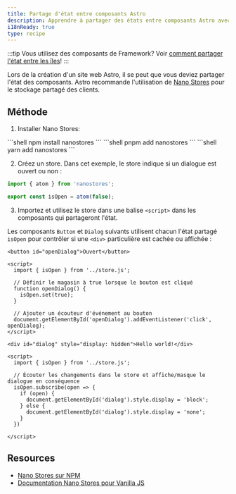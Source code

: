 ```yaml
---
title: Partage d'état entre composants Astro
description: Apprendre à partager des états entre composants Astro avec Nano Stores.
i18nReady: true
type: recipe
---
```



:::tip
Vous utilisez des composants de Framework? Voir [comment partager l'état entre les îles](/fr/core-concepts/sharing-state/)!
:::

Lors de la création d'un site web Astro, il se peut que vous deviez partager l'état des composants. Astro recommande l'utilisation de [Nano Stores](https://github.com/nanostores/nanostores) pour le stockage partagé des clients.

## Méthode

1. Installer Nano Stores:

  <PackageManagerTabs>
    <Fragment slot="npm">
    ```shell
    npm install nanostores
    ```
    </Fragment>
    <Fragment slot="pnpm">
    ```shell
    pnpm add nanostores
    ```
    </Fragment>
    <Fragment slot="yarn">
    ```shell
    yarn add nanostores
    ```
    </Fragment>
  </PackageManagerTabs>

2. Créez un store. Dans cet exemple, le store indique si un dialogue est ouvert ou non :

  ```ts title="src/store.js"
  import { atom } from 'nanostores';

  export const isOpen = atom(false);
  ```

3. Importez et utilisez le store dans une balise `<script>` dans les composants qui partageront l'état.

Les composants `Button` et `Dialog` suivants utilisent chacun l'état partagé `isOpen` pour contrôler si une `<div>` particulière est cachée ou affichée :

  ```astro title="src/components/Button.astro"
  <button id="openDialog">Ouvert</button>

  <script>
    import { isOpen } from '../store.js';
    
    // Définir le magasin à true lorsque le bouton est cliqué
    function openDialog() {
      isOpen.set(true);
    }

    // Ajouter un écouteur d'événement au bouton
    document.getElementById('openDialog').addEventListener('click', openDialog);
  </script>
  ```

  ```astro title="src/components/Dialog.astro"
  <div id="dialog" style="display: hidden">Hello world!</div>

  <script>
    import { isOpen } from '../store.js';

    // Écouter les changements dans le store et affiche/masque le dialogue en conséquence    
    isOpen.subscribe(open => {
      if (open) {
        document.getElementById('dialog').style.display = 'block';
      } else {
        document.getElementById('dialog').style.display = 'none';
      }
    })

  </script>
  ```

## Resources

- [Nano Stores sur NPM](https://www.npmjs.com/package/nanostores)
- [Documentation Nano Stores pour Vanilla JS](https://github.com/nanostores/nanostores#vanilla-js)
